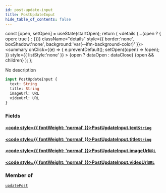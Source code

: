```yaml
---
id: post-update-input
title: PostUpdateInput
hide_table_of_contents: false
---
```







  const [open, setOpen] = useState(startOpen);
  return (
    <details {...(open ? { open: true } : {})} className="details" style={{ border:'none', boxShadow:'none', background:'var(--ifm-background-color)' }}>
      <summary
        onClick={(e) => {
          e.preventDefault();
          setOpen((open) => !open);
        }}
        style={{ listStyle:'none' }}
      >
      {open ? dataOpen : dataClose}
      </summary>
      {open && children}
    </details>
  );
};




No description


```graphql
input PostUpdateInput {
  text: String
  title: String
  imageUrl: URL
  videoUrl: URL
}
```


### Fields

#### [<code style={{ fontWeight: 'normal' }}>PostUpdateInput.<b>text</b></code>](#)<Bullet />[`String`](/schema/scalars/string) <Badge class="secondary" text="scalar"/>
> 
> 

#### [<code style={{ fontWeight: 'normal' }}>PostUpdateInput.<b>title</b></code>](#)<Bullet />[`String`](/schema/scalars/string) <Badge class="secondary" text="scalar"/>
> 
> 

#### [<code style={{ fontWeight: 'normal' }}>PostUpdateInput.<b>imageUrl</b></code>](#)<Bullet />[`URL`](/schema/scalars/url) <Badge class="secondary" text="scalar"/>
> 
> 

#### [<code style={{ fontWeight: 'normal' }}>PostUpdateInput.<b>videoUrl</b></code>](#)<Bullet />[`URL`](/schema/scalars/url) <Badge class="secondary" text="scalar"/>
> 
> 



### Member of

[`updatePost`](/schema/mutations/update-post)  <Badge class="secondary" text="mutation"/>


